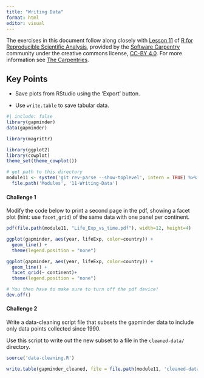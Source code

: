 ```yaml
---
title: "Writing Data"
format: html
editor: visual
---
```


The exercises in this document follow along closely with [Lesson 11](https://swcarpentry.github.io/r-novice-gapminder/11-writing-data.html) of [R for Reproducible Scientific Analysis](https://swcarpentry.github.io/r-novice-gapminder/), provided by the [Software Carpentry](https://software-carpentry.org/) community under the creative commons license, [CC-BY 4.0](https://creativecommons.org/licenses/by/4.0/). For more information see [The Carpentries](https://carpentries.org/).

<!-- check that this works on Windows (may need to use Sys.info()['sysname']) -->

::: callout-tip
## Key Points

-   Save plots from RStudio using the 'Export' button.

-   Use `write.table` to save tabular data.
:::

```r
#| include: false
library(gapminder)
data(gapminder)

library(magrittr)

library(ggplot2)
library(cowplot)
theme_set(theme_cowplot())

# get path to this directory
module11 <- system('git rev-parse --show-toplevel', intern = TRUE) %>%
  file.path('Modules', '11-Writing-Data')
```

#### Challenge 1

Modify the code below to print a second page in the pdf, showing a facet plot (hint: use `facet_grid`) of the same data with one panel per continent.

<!-- Challenge 1 answer begin -->

```r
pdf(file.path(module11, "Life_Exp_vs_time.pdf"), width=12, height=4)

ggplot(gapminder, aes(year, lifeExp, color=country)) +
  geom_line() +
  theme(legend.position = "none")

ggplot(gapminder, aes(year, lifeExp, color=country)) +
  geom_line() +
  facet_grid(~ continent)+
  theme(legend.position = "none")

# You then have to make sure to turn off the pdf device!
dev.off()
```

<!-- Challenge 1 answer end -->

#### Challenge 2

Write a data-cleaning script file that subsets the gapminder data to include only data points collected since 1990.

Use this script to write out the new subset to a file in the `cleaned-data/` directory.

<!-- Challenge 2 answer begin -->

```r
source('data-cleaning.R')

write.table(gapminder_cleaned, file = file.path(module11, 'cleaned-data', 'gapminder-cleaned.csv'), sep = ',', row.names = FALSE, quote = FALSE)
```

<!-- Challenge 2 answer end -->
